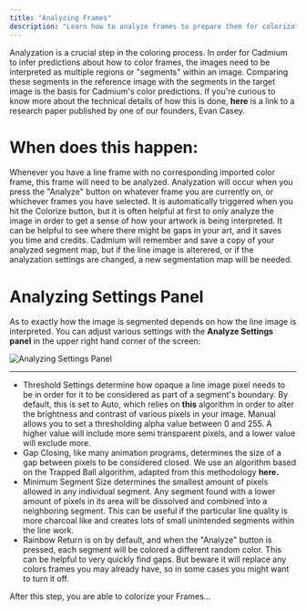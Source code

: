```yaml
---
title: "Analyzing Frames"
description: "Learn how to analyze frames to prepare them for colorization"
---
```


Analyzation is a crucial step in the coloring process. In order for Cadmium to infer predictions about how to color frames, the images need to be interpreted as multiple regions or "segments" within an image. Comparing these segments in the reference image with the segments in the target image is the basis for Cadmium's color predictions. If you're curious to know more about the technical details of how this is done, **here** is a link to a research paper published by one of our founders, Evan Casey.

# When does this happen:

Whenever you have a line frame with no corresponding imported color frame, this frame will need to be analyzed. Analyzation will occur when you press the "Analyze" button on whatever frame you are currently on, or whichever frames you have selected. It is automatically triggered when you hit the Colorize button, but it is often helpful at first to only analyze the image in order to get a sense of how your artwork is being interpreted. It can be helpful to see where there might be gaps in your art, and it saves you time and credits. Cadmium will remember and save a copy of your analyzed segment map, but if the line image is alterered, or if the analyzation settings are changed, a new segmentation map will be needed.

# Analyzing Settings Panel

As to exactly how the image is segmented depends on how the line image is interpreted.  You can adjust various settings with the **Analyze Settings panel**  in the upper right hand corner of the screen:

![Analyzing Settings Panel](/images/analyzing-frames/settings-panel.png)

---

- Threshold Settings determine how opaque a line image pixel needs to be in order for it to be considered as part of a segment's boundary. By default, this is set to Auto, which relies on **this** algorithm in order to alter the brightness and contrast of various pixels in your image. Manual allows you to set a thresholding alpha value between 0 and 255. A higher value will include more semi transparent pixels, and a lower value will exclude more.
- Gap Closing, like many animation programs, determines the size of a gap between pixels to be considered closed. We use an algorithm based on the Trapped Ball algorithm, adapted from this methodology **here.**
- Minimum Segment Size determines the smallest amount of pixels allowed in any individual segment. Any segment found with a lower amount of pixels in its area will be dissolved and combined into a neighboring segment. This can be useful if the particular line quality is more charcoal like and creates lots of small unintended segments within the line work.
- Rainbow Return is on by default, and when the "Analyze" button is pressed, each segment will be colored a different random color. This can be helpful to very quickly find gaps. But beware it will replace any colors frames you may already have, so in some cases you might want to turn it off.

After this step, you are able to colorize your Frames…
